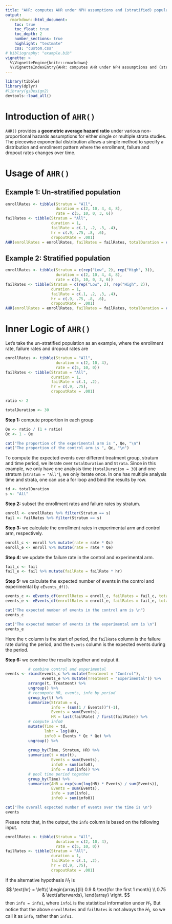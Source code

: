 ```yaml
---
title: "AHR: computes AHR under NPH assumptions and (stratified) populations"
output:
  rmarkdown::html_document:
    toc: true
    toc_float: true
    toc_depth: 2
    number_sections: true
    highlight: "textmate"
    css: "custom.css"
# bibliography: "example.bib"
vignette: >
  %\VignetteEngine{knitr::rmarkdown}
  %\VignetteIndexEntry{AHR: computes AHR under NPH assumptions and (stratified) populations}
---
```


```r
library(tibble)
library(dplyr)
#library(gsDesign2)
devtools::load_all()
```

# Introduction of `AHR()`

`AHR()` provides a **geometric average hazard ratio** under various non-proportional hazards assumptions for either single or multiple strata studies. 
The piecewise exponential distribution allows a simple method to specify a distribution and enrollment pattern where the enrollment, failure and dropout rates changes over time.

# Usage of `AHR()`

## Example 1: Un-stratified population
```r
enrollRates <- tibble(Stratum = "All",
                      duration = c(2, 10, 4, 4, 8),
                      rate = c(5, 10, 0, 3, 6))
failRates <- tibble(Stratum = "All",
                    duration = 1,
                    failRate = c(.1, .2, .3, .4),
                    hr = c(.9, .75, .8, .6),
                    dropoutRate = .001)
AHR(enrollRates = enrollRates, failRates = failRates, totalDuration = c(15, 30))
```


## Example 2: Stratified population
```r
enrollRates <- tibble(Stratum = c(rep("Low", 2), rep("High", 3)),
                      duration = c(2, 10, 4, 4, 8),
                      rate = c(5, 10, 0, 3, 6))
failRates <- tibble(Stratum = c(rep("Low", 2), rep("High", 2)),
                    duration = 1,
                    failRate = c(.1, .2, .3, .4),
                    hr = c(.9, .75, .8, .6),
                    dropoutRate = .001)
AHR(enrollRates = enrollRates, failRates = failRates, totalDuration = c(15, 30))
```

# Inner Logic of `AHR()`

Let's take the un-stratified population as an example, where the enrollment rate, failure rates and dropout rates are
```r
enrollRates <- tibble(Stratum = "All",
                      duration = c(2, 10, 4),
                      rate = c(5, 10, 0))
failRates <- tibble(Stratum = "All",
                    duration = 1,
                    failRate = c(.1, .2),
                    hr = c(.9, .75),
                    dropoutRate = .001)

ratio <- 2

totalDuration <- 30
```

**Step 1:** compute proportion in each group
```r
Qe <- ratio / (1 + ratio)
Qc <- 1 - Qe
```

```r
cat("The proportion of the experimental arm is ", Qe, "\n")
cat("The proportion of the control arm is ", Qc, "\n")
```
To compute the expected events over different treatment group, stratum and time period, we iterate over `totalDuration` and `Strata`.
Since in this example, we only have one analysis time (`totalDuration = 30`) and one stratum (`Stratum = "All"`), we only iterate once. 
In one has multiple analysis time and strata, one can use a for loop and bind the results by row. 

```r
td <- totalDuration
s <- "All"
```



**Step 2:** subset the enrollment rates and failure rates by stratum.
```r
enroll <- enrollRates %>% filter(Stratum == s)
fail <- failRates %>% filter(Stratum == s)
```

**Step 3:** we calculate the enrollment rates in experimental arm and control arm, respectively.
```r
enroll_c <- enroll %>% mutate(rate = rate * Qc)
enroll_e <- enroll %>% mutate(rate = rate * Qe)
```

**Step 4:** we update the failure rate in the control and experimental arm.
```r
fail_c <- fail
fail_e <- fail %>% mutate(failRate = failRate * hr)
```

**Step 5:** we calculate the expected number of events in the control and experimental by `eEvents_df()`.
```r
events_c <- eEvents_df(enrollRates = enroll_c, failRates = fail_c, totalDuration = td, simple = FALSE)
events_e <- eEvents_df(enrollRates = enroll_e, failRates = fail_e, totalDuration = td, simple = FALSE)
```

```r
cat("The expected number of events in the control arm is \n")
events_c

cat("The expected number of events in the experimental arm is \n")
events_e
```


Here the `t` column is the start of period, the `failRate` column is the failure rate during the period, and the `Events` column is the  expected events during the period.

**Step 6:** we combine the results together and output it.
```r
          # combine control and experimental
events <- rbind(events_c %>% mutate(Treatment = "Control"),
                events_e %>% mutate(Treatment = "Experimental")) %>%
          arrange(t, Treatment) %>% 
          ungroup() %>% 
          # recompute HR, events, info by period
          group_by(t) %>%
          summarize(Stratum = s, 
                    info = (sum(1 / Events))^(-1),
                    Events = sum(Events), 
                    HR = last(failRate) / first(failRate)) %>% 
          # compute info0
          mutate(Time = td, 
                 lnhr = log(HR), 
                 info0 = Events * Qc * Qe) %>%
          ungroup() %>% 
          
          group_by(Time, Stratum, HR) %>%
          summarize(t = min(t), 
                    Events = sum(Events), 
                    info0 = sum(info0), 
                    info = sum(info)) %>%
          # pool time period together
          group_by(Time) %>%
          summarize(AHR = exp(sum(log(HR) * Events) / sum(Events)),
                    Events = sum(Events),
                    info = sum(info),
                    info0 = sum(info0))
```

```r
cat("The overall expected number of events over the time is \n")
events
```

Please note that, in the output, the `info` column is based on the following input.
```r
enrollRates <- tibble(Stratum = "All",
                      duration = c(2, 10, 4),
                      rate = c(5, 10, 0))
failRates <- tibble(Stratum = "All",
                    duration = 1,
                    failRate = c(.1, .2),
                    hr = c(.9, .75),
                    dropoutRate = .001)
```
If the alternative hypothesis $H_1$ is 
$$
  \text{hr}
  =
  \left\{
  \begin{array}{ll}
    0.9  & \text{for the first 1 month} \\
    0.75 & \text{afterwards},
  \end{array}
  \right.
$$
then `info = info1`, where `info1` is the statistical information under $H_1$. 
But notice that the above `enrollRates` and `failRates` is not always the $H_1$, so we call it as `info`, rather than `info1`. 